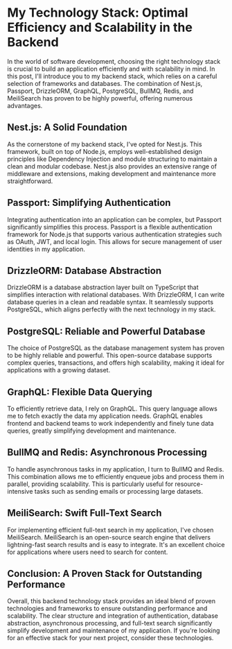 # My Technology Stack: Optimal Efficiency and Scalability in the Backend

In the world of software development, choosing the right technology stack is crucial to build an application efficiently and with scalability in mind. In this post, I'll introduce you to my backend stack, which relies on a careful selection of frameworks and databases. The combination of Nest.js, Passport, DrizzleORM, GraphQL, PostgreSQL, BullMQ, Redis, and MeiliSearch has proven to be highly powerful, offering numerous advantages.

## Nest.js: A Solid Foundation

As the cornerstone of my backend stack, I've opted for Nest.js. This framework, built on top of Node.js, employs well-established design principles like Dependency Injection and module structuring to maintain a clean and modular codebase. Nest.js also provides an extensive range of middleware and extensions, making development and maintenance more straightforward.

## Passport: Simplifying Authentication

Integrating authentication into an application can be complex, but Passport significantly simplifies this process. Passport is a flexible authentication framework for Node.js that supports various authentication strategies such as OAuth, JWT, and local login. This allows for secure management of user identities in my application.

## DrizzleORM: Database Abstraction

DrizzleORM is a database abstraction layer built on TypeScript that simplifies interaction with relational databases. With DrizzleORM, I can write database queries in a clean and readable syntax. It seamlessly supports PostgreSQL, which aligns perfectly with the next technology in my stack.

## PostgreSQL: Reliable and Powerful Database

The choice of PostgreSQL as the database management system has proven to be highly reliable and powerful. This open-source database supports complex queries, transactions, and offers high scalability, making it ideal for applications with a growing dataset.

## GraphQL: Flexible Data Querying

To efficiently retrieve data, I rely on GraphQL. This query language allows me to fetch exactly the data my application needs. GraphQL enables frontend and backend teams to work independently and finely tune data queries, greatly simplifying development and maintenance.

## BullMQ and Redis: Asynchronous Processing

To handle asynchronous tasks in my application, I turn to BullMQ and Redis. This combination allows me to efficiently enqueue jobs and process them in parallel, providing scalability. This is particularly useful for resource-intensive tasks such as sending emails or processing large datasets.

## MeiliSearch: Swift Full-Text Search

For implementing efficient full-text search in my application, I've chosen MeiliSearch. MeiliSearch is an open-source search engine that delivers lightning-fast search results and is easy to integrate. It's an excellent choice for applications where users need to search for content.

## Conclusion: A Proven Stack for Outstanding Performance

Overall, this backend technology stack provides an ideal blend of proven technologies and frameworks to ensure outstanding performance and scalability. The clear structure and integration of authentication, database abstraction, asynchronous processing, and full-text search significantly simplify development and maintenance of my application. If you're looking for an effective stack for your next project, consider these technologies.
